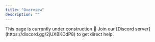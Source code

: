 ```yaml
---
title: "Overview"
description: ""
---
```


<Warning>
   This page is currently under construction 🚧 Join our [Discord server](https://discord.gg/2jUXBKDdP8) to get direct help.
</Warning>